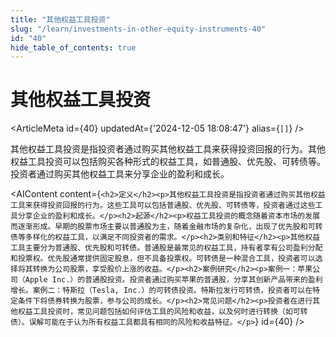 ```yaml
---
title: "其他权益工具投资"
slug: "/learn/investments-in-other-equity-instruments-40"
id: "40"
hide_table_of_contents: true
---
```



# 其他权益工具投资

<ArticleMeta id={40} updatedAt={'2024-12-05 18:08:47'} alias={`[]`} />
<div className='border-solid border-b border-t-0 my-4 border-[var(--ifm-color-gray-300)]' />

其他权益工具投资是指投资者通过购买其他权益工具来获得投资回报的行为。其他权益工具投资可以包括购买各种形式的权益工具，如普通股、优先股、可转债等。投资者通过购买其他权益工具来分享企业的盈利和成长。

<AIContent content={`<h2>定义</h2><p>其他权益工具投资是指投资者通过购买其他权益工具来获得投资回报的行为。这些工具可以包括普通股、优先股、可转债等，投资者通过这些工具分享企业的盈利和成长。</p><h2>起源</h2><p>权益工具投资的概念随着资本市场的发展而逐渐形成。早期的股票市场主要以普通股为主，随着金融市场的复杂化，出现了优先股和可转债等多样化的权益工具，以满足不同投资者的需求。</p><h2>类别和特征</h2><p>其他权益工具主要分为普通股、优先股和可转债。普通股是最常见的权益工具，持有者享有公司盈利分配和投票权。优先股通常提供固定股息，但不具备投票权。可转债是一种混合工具，投资者可以选择将其转换为公司股票，享受股价上涨的收益。</p><h2>案例研究</h2><p>案例一：苹果公司（Apple Inc.）的普通股投资。投资者通过购买苹果的普通股，分享其创新产品带来的盈利增长。案例二：特斯拉（Tesla, Inc.）的可转债投资。特斯拉发行可转债，投资者可以在特定条件下将债券转换为股票，参与公司的成长。</p><h2>常见问题</h2><p>投资者在进行其他权益工具投资时，常见问题包括如何评估工具的风险和收益，以及何时进行转换（如可转债）。误解可能在于认为所有权益工具都具有相同的风险和收益特征。</p>`} id={40} />

